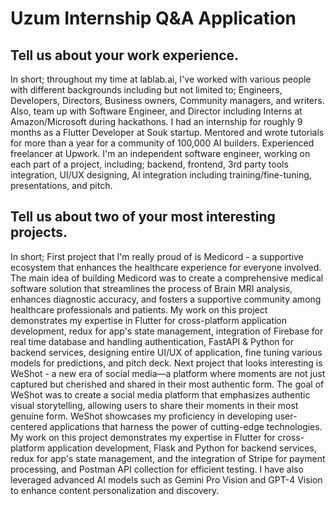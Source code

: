 # Uzum Internship Q&A Application

## Tell us about your work experience.

In short; throughout my time at lablab.ai, I've worked with various people with different backgrounds including but not limited to; Engineers, Developers, Directors, Business owners, Community managers, and writers. Also, team up with Software Engineer, and Director including Interns at Amazon/Microsoft during hackathons. I had an internship for roughly 9 months as a Flutter Developer at Souk startup. Mentored and wrote tutorials for more than a year for a community of 100,000 AI builders. Experienced freelancer at Upwork. I'm an independent software engineer, working on each part of a project, including; backend, frontend, 3rd party tools integration, UI/UX designing, AI integration including training/fine-tuning, presentations, and pitch.


## Tell us about two of your most interesting projects.

In short; First project that I'm really proud of is Medicord - a supportive ecosystem that enhances the healthcare experience for everyone involved. The main idea of building Medicord was to create a comprehensive medical software solution that streamlines the process of Brain MRI analysis, enhances diagnostic accuracy, and fosters a supportive community among healthcare professionals and patients. My work on this project demonstrates my expertise in Flutter for cross-platform application development, redux for app's state management, integration of Firebase for real time database and handling authentication, FastAPI & Python for backend services, designing entire UI/UX of application, fine tuning various models for predictions, and pitch deck. Next project that looks interesting is WeShot - a new era of social media—a platform where moments are not just captured but cherished and shared in their most authentic form. The goal of WeShot was to create a social media platform that emphasizes authentic visual storytelling, allowing users to share their moments in their most genuine form. WeShot showcases my proficiency in developing user-centered applications that harness the power of cutting-edge technologies. My work on this project demonstrates my expertise in Flutter for cross-platform application development, Flask and Python for backend services, redux for app's state management, and the integration of Stripe for payment processing, and Postman API collection for efficient testing. I have also leveraged advanced AI models such as Gemini Pro Vision and GPT-4 Vision to enhance content personalization and discovery.
